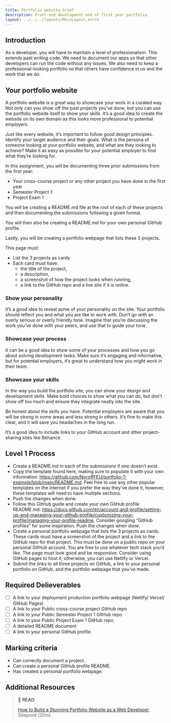 ```yaml
---
title: Portfolio website brief
description: Front-end development end of first year portfolio.
layout: ../../../layouts/MainLayout.astro
---
```


## Introduction

As a developer, you will have to maintain a level of professionalism. This extends past writing code. We need to document our apps so that other developers can run the code without any issues. We also need to keep a professional-looking portfolio so that others have confidence in us and the work that we do.

## Your portfolio website

A portfolio website is a great way to showcase your work in a curated way. Not only can you show off the past projects you’ve done, but you can use the portfolio website itself to show your skills. It’s a good idea to create the website on its own domain as this looks more professional to potential employers.

Just like every website, it’s important to follow good design principles. Identify your target audience and their goals. What is the persona of someone looking at your portfolio website, and what are they looking to achieve? Make it as easy as possible for your potential employer to find what they’re looking for.

In this assignment, you will be documenting three prior submissions from the first year:

- Your cross-course project or any other project you have done in the first year
- Semester Project 1
- Project Exam 1

You will be creating a README.md file at the root of each of these projects and then documenting the submissions following a given format.

You will then also be creating a README.md for your own personal GitHub profile.

Lastly, you will be creating a portfolio webpage that lists these 3 projects.

This page must:

- List the 3 projects as cards
- Each card must have:
  - the title of the project,
  - a description,
  - a screenshot of how the project looks when running,
  - a link to the GitHub repo and a live site if it is online.

### Show your personality

It’s a good idea to reveal some of your personality on the site. Your portfolio should reflect you and what you are like to work with. Don’t go with an overly serious or overly friendly tone. Imagine that you’re discussing the work you’ve done with your peers, and use that to guide your tone.

### Showcase your process

It can be a good idea to show some of your processes and how you go about solving development tasks. Make sure it’s engaging and informative, but for potential employers, it’s great to understand how you might work in their team.

### Showcase your skills

In the way you build the portfolio site, you can show your design and development skills. Make bold choices to show what you can do, but don’t show off too much and ensure they integrate neatly into the site.

Be honest about the skills you have. Potential employers are aware that you will be strong in some areas and less strong in others. It’s fine to make this clear, and it will save you headaches in the long run.

It’s a good idea to include links to your GitHub account and other project-sharing sites like Behance.

## Level 1 Process

- Create a README.md in each of the submissions if one doesn’t exist.
- Copy the template found here, making sure to populate it with your own information: https://github.com/NoroffFEU/portfolio-1-example/blob/main/README.md. Feel free to use any other popular templates on the internet if you prefer the way they’ve done it, however, these templates will need to have multiple sections.
- Push the changes when done.
- Follow this GitHub guide and create your own GitHub profile README.md: https://docs.github.com/en/account-and-profile/setting-up-and-managing-your-github-profile/customizing-your-profile/managing-your-profile-readme. Consider googling “GitHub profiles” for some inspiration.
  Push the changes when done.
- Create a personal portfolio webpage that lists the 3 projects as cards. These cards must have a screenshot of the project and a link to the GitHub repo for that project. This must be done on a public repo on your personal GitHub account. You are free to use whatever tech stack you’d like. The page must look good and be responsive. Consider using GitHub pages to host it, otherwise, you can use Netlify or Vercel.
- Submit the links to all three projects on GitHub, a link to your personal portfolio on GitHub, and the portfolio webpage that you’ve made.

## Required Delieverables

- [ ] A link to your deployment production portfolio webpage (Netlify/ Vercel/ GitHub Pages)
- [ ] A link to your Public cross-course project GitHub repo
- [ ] A link to your Public Semester Project 1 GitHub repo
- [ ] A link to your Public Project Exam 1 GitHub repo
- [ ] A detailed README document
- [ ] A link to your personal GitHub profile.

## Marking criteria

- Can correctly document a project.
- Can create a personal GitHub profile README.
- Has created a personal portfolio webpage.

## Additional Resources

> 📖 **READ**
>
> [How to Build a Stunning Portfolio Website as a Web Developer](https://www.sitepoint.com/how-to-build-a-stunning-portfolio-website-as-a-web-developer/), Sitepoint (20m).
